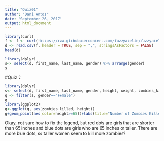 ```yaml
---
title: "Quiz01"
author: "Dani Antos"
date: "September 26, 2017"
output: html_document
---
```


```r
library(curl)
f <- f <- curl("https://raw.githubusercontent.com/fuzzyatelin/fuzzyatelin.github.io/master/AN597_Fall17/zombies.csv")
d <- read.csv(f, header = TRUE, sep = ",", stringsAsFactors = FALSE)
head(d)
```

```r
library(dplyr)
s<- select(d, first_name, last_name, gender) %>% arrange(gender)
s
```

#Quiz 2 
```r
library(dplyr)
s<- select(d, first_name, last_name, gender, height, weight, zombies_killed)
q <- filter(s, gender=="Female")
q
library(ggplot2)
g<-ggplot(q, aes(zombies_killed, height))
g+geom_point(aes(color=height>=65))+labs(title="Number of Zombies Killed versus Height of Females")+labs(x="Number of Zombies Killed", y="Height")

```
Okay, not sure how to fix the legend, but red dots are girls that are shorter than 65 inches and blue dots are girls who are 65 inches or taller. There are more blue dots, so taller women seem to kill more zombies?
